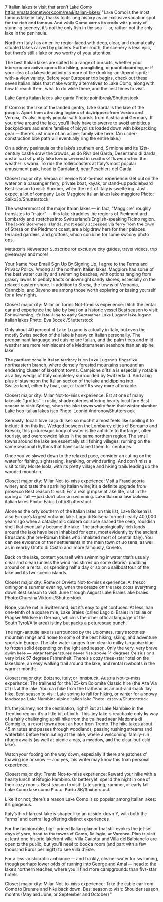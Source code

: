 7 Italian lakes to visit that aren’t Lake Como	https://matadornetwork.com/read/italian-lakes/	"Lake Como is the most famous lake in Italy, thanks to its long history as an exclusive vacation spot for the rich and famous. And while Como earns its creds with plenty of stunning scenery, it’s not the only fish in the sea — or, rather, not the only lake in the peninsula.

Northern Italy has an entire region laced with deep, clear, and dramatically situated lakes carved by glaciers. Further south, the scenery is less epic, but there’s still a lake or two worthy of your attention.

The best Italian lakes are suited to a range of pursuits, whether your interests are active sports like hiking, paragliding, or paddleboarding, or if your idea of a lakeside activity is more of the drinking-an-Aperol-spritz-with-a-view variety. Before your European trip begins, check out these seven Italian lakes that make worthy alternatives to Lake Como, along with how to reach them, what to do while there, and the best times to visit.


Lake Garda
italian lakes lake garda
Photo: pointbreak/Shutterstock

If Como is the lake of the landed gentry, Lake Garda is the lake of the people. Apart from attracting legions of daytrippers from Venice and Verona, it’s also hugely popular with tourists from Austria and Germany. If you drive around the lake, you’ll likely have to swerve to avoid ambitious backpackers and entire families of bicyclists loaded down with bikepacking gear — there’s just more of an active, family vibe here. (An under-construction bike path will eventually ring the entire lake.)

On a skinny peninsula on the lake’s southern end, Sirmione and its 12th-century castle draw the crowds, as do Riva del Garda, Desenzano di Garda, and a host of pretty lake towns covered in swaths of flowers when the weather is warm. To ride the rollercoasters at Italy’s most popular amusement park, head to Gardaland, near Peschiera del Garda.

Closest major city: Verona or Venice
Not-to-miss experience: Get out on the water on a passenger ferry, private boat, kayak, or stand-up paddleboard
Best season to visit: Summer, when the rest of Italy is sweltering. Just expect a lot of company.
Lake Maggiore
italian lakes lake maggiore
Photo: Saiko3p/Shutterstock

The westernmost of the major Italian lakes — in fact, “Maggiore” roughly translates to “major” — this lake straddles the regions of Piedmont and Lombardy and stretches into Switzerland’s English-speaking Ticino region. The lake’s Borromeo Islands, most easily accessed via ferry from the town of Stresa on the Piedmont coast, are a big draw here for their palaces, terraced gardens, and grottoes, which combine for some swoony photo ops.

Matador's Newsletter
Subscribe for exclusive city guides, travel videos, trip giveaways and more!

Your Name
Your Email
Sign Up
By Signing Up, I agree to the Terms and Privacy Policy.
Among all the northern Italian lakes, Maggiore has some of the best water quality and swimming beaches, with options ranging from grassy lawns to pebbly tracts or downright sandy shores, especially on the relaxed eastern shore. In addition to Stresa, the towns of Verbania, Cannobio, and Baveno are among those worth exploring or basing yourself for a few nights.

Closest major city: Milan or Torino
Not-to-miss experience: Ditch the rental car and experience the lake by boat on a historic vessel
Best season to visit: For swimming, it’s late June to early September
Lake Lugano
lake lugano italian lakes
Photo: Eva Bocek /Shutterstock

Only about 40 percent of Lake Lugano is actually in Italy, but even the mostly Swiss section of the lake is heavy on Italian personality. The predominant language and cuisine are Italian, and the palm trees and mild weather are more reminiscent of a Mediterranean seashore than an alpine lake.




The prettiest zone in Italian territory is on Lake Lugano’s fingerlike northeastern branch, where densely forested mountains surround an endearing cluster of lakefront towns. Campione d’Italia is especially notable as a tiny wedge of Italy completely surrounded by Switzerland. And a big plus of staying on the Italian section of the lake and dipping into Switzerland, either by boat, car, or train? It’s way more affordable.

Closest major city: Milan
Not-to-miss experience: Eat at one of many lakeside “grottos” – rustic, shady eateries offering hearty local fare
Best season to visit: Spring, when the lake towns wake from their winter slumber
Lake Iseo
italian lakes iseo
Photo: Leonid Andronov/Shutterstock

Seriously, locals love Lago di Iseo so much it almost feels like spoiling it to include it on this list. Wedged between the Lombardy cities of Bergamo and Brescia, this picturesque body of water is the antidote to the larger, often touristy, and overcrowded lakes in the same northern region. The small towns around the lake are essentially still fishing villages, running on the same seasonal rhythms that have sustained them for centuries.


Once you’ve slowed down to the relaxed pace, consider an outing on the water for fishing, sightseeing, kayaking, or windsurfing. And don’t miss a visit to tiny Monte Isola, with its pretty village and hiking trails leading up the wooded mountain.

Closest major city: Milan
Not-to-miss experience: Visit a Franciacorta winery and taste the sparkling Italian wine; it’s a definite upgrade from prosecco
Best season to visit: For a real glimpse at lake life, visit in the spring or fall — just don’t plan on swimming.
Lake Bolsena
lake bolsena italian lakes 
Photo: Fabio Lotti/Shutterstock

Alone as the only southern of the Italian lakes on this list, Lake Bolsena is also Europe’s largest volcanic lake. Lago di Bolsena formed nearly 400,000 years ago when a cataclysmic caldera collapse shaped the deep, roundish shell that eventually became the lake. The archaeologically-rich lands around the lake have been inhabited for eons, most evidently by the ancient Etruscans (the pre-Roman tribes who inhabited most of central Italy). You can see evidence of their settlements in the main town of Bolsena, as well as in nearby Grotto di Castro and, more famously, Orvieto.

Back on the lake, content yourself with swimming in water that’s usually clear and clean (unless the wind has stirred up some debris), paddling around on a rental, or spending half a day or so on a sailboat tour of the lake and its two scenic islands.

Closest major city: Rome or Orvieto
Not-to-miss experience: Al fresco dining on a summer evening, when the breeze off the lake cools everything down
Best season to visit: June through August
Lake Braies
lake braies
Photo: Chursina Viktoriia/Shutterstock

Nope, you’re not in Switzerland, but it’s easy to get confused. At less than one-tenth of a square mile, Lake Braies (called Lago di Braies in Italian or Pragser Wildsee in German, which is the other official language of the South Tyrol/Alto area) is tiny but packs a picturesque punch.

The high-altitude lake is surrounded by the Dolomites, Italy’s toothiest mountain range and home to some of the best hiking, skiing, and adventure sports in Europe. The lake water ranges from clear to milky turquoise blue to frozen solid depending on the light and season. Only the very, very brave swim here — water temperatures never rise above 14 degrees Celsius or a very brisk 57 degrees Fahrenheit. There’s a cozy three-star hotel on the lakeshore, an easy walking trail around the lake, and rental rowboats in the warmer months.


Closest major city: Bolzano, Italy; or Innsbruck, Austria
Not-to-miss experience: The trailhead for the 125-km Dolomite Classic hike (the Alta Via #1) is at the lake. You can hike from the trailhead as an out-and-back day hike.
Best season to visit: Late spring to fall for hiking, or winter for a snowy landscape
Lake Nambino
alpine italian lake 
Photo: essevu/Shutterstock

It’s the journey, not the destination, right? But at Lake Nambino in the Trentino region, it’s a little bit of both. This tiny lake is reachable only by way of a fairly challenging uphill hike from the trailhead near Madonna di Campiglio, a resort town about an hour from Trento. The hike takes about 45 minutes and passes through woodlands, passing rushing streams and waterfalls before terminating at the lake, where a welcoming, family-run rifugio awaits (as well as picnic areas, a meadow, and the clear-but-cold lake).

Watch your footing on the way down, especially if there are patches of thawing ice or snow — and yes, this writer may know this from personal experience.


Closest major city: Trento
Not-to-miss experience: Reward your hike with a hearty lunch at Rifugio Nambino. Or better yet, spend the night in one of their cozy rooms.
Best season to visit: Late spring, summer, or early fall
Lake Como
lake como 
Photo: Rasto SK/Shutterstock

Like it or not, there’s a reason Lake Como is so popular among Italian lakes: it’s gorgeous.

Italy’s third-largest lake is shaped like an upside-down Y, with both the “arms” and central leg offering distinct experiences.

For the fashionable, high-priced Italian glamor that still evokes the jet-set days of yore, head to the towns of Como, Bellagio, or Varenna. Plan to visit at least one historic lakefront villa. Villa Carlotta and Villa del Balbianello are open to the public, but you’ll need to book a room (and part with a few thousand Euros per night) to see Villa d’Este.

For a less-aristocratic ambiance — and frankly, cleaner water for swimming, though perhaps lower odds of running into George and Amal — head to the lake’s northern reaches, where you’ll find more campgrounds than five-star hotels.

Closest major city: Milan
Not-to-miss experience: Take the cable car from Como to Brunate and hike back down.
Best season to visit: Shoulder season months (May and June, or September and October) "
